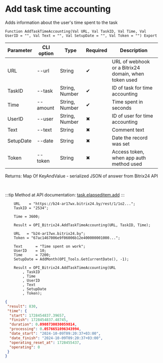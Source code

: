 ﻿---
sidebar_position: 1
---


# Add task time accounting
 Adds information about the user's time spent to the task



`Function AddTaskTimeAccounting(Val URL, Val TaskID, Val Time, Val UserID = "", Val Text = "", Val SetupDate = "", Val Token = "") Export`

  | Parameter | CLI option | Type | Required | Description |
  |-|-|-|-|-|
  | URL | --url | String | &#x2714; | URL of webhook or a Bitrix24 domain, when token used |
  | TaskID | --task | String, Number | &#x2714; | ID of task for time accounting |
  | Time | --amount | String, Number | &#x2714; | Time spent in seconds |
  | UserID | --user | String, Number | &#x2716; | ID of user for time accounting |
  | Text | --text | String | &#x2716; | Comment text |
  | SetupDate | --date | String | &#x2716; | Date the record was set |
  | Token | --token | String | &#x2716; | Access token, when app auth method used |

  
  Returns:  Map Of KeyAndValue - serialized JSON of answer from Bitrix24 API

<br/>

:::tip
Method at API documentation: [task.elapseditem.add](https://dev.1c-bitrix.ru/rest_help/tasks/task/elapseditem/add.php)
:::
<br/>


```bsl title="1C:Enterprise/OneScript code example"
    URL    = "https://b24-ar17wx.bitrix24.by/rest/1/1o2...";
    TaskID = "2534";

    Time = 3600;

    Result = OPI_Bitrix24.AddTaskTimeAccounting(URL, TaskID, Time);

    URL   = "b24-ar17wx.bitrix24.by";
    Token = "67ac1467006e9f06006b12e400000001000...";

    Text      = "Time spent on work";
    UserID    = 10;
    Time      = 7200;
    SetupDate = AddMonth(OPI_Tools.GetCurrentDate(), -1);

    Result = OPI_Bitrix24.AddTaskTimeAccounting(URL
        , TaskID
        , Time
        , UserID
        , Text
        , SetupDate
        , Token);
```
 



```json title="Result"
{
 "result": 830,
 "time": {
  "start": 1728454837.39657,
  "finish": 1728454837.48745,
  "duration": 0.0908730030059814,
  "processing": 0.0576651096343994,
  "date_start": "2024-10-09T09:20:37+03:00",
  "date_finish": "2024-10-09T09:20:37+03:00",
  "operating_reset_at": 1728455437,
  "operating": 0
 }
}
```
